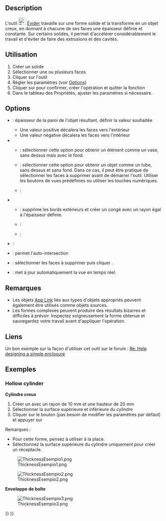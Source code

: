 <languages/>

{{Docnav/fr
|[[Part_Offset2D/fr|Décaler en 2D]]
|[[Part_ProjectionOnSurface/fr|Projeter sur une surface]]
|[[Part_Workbench/fr|Atelier Part]]
|IconL=Part_Offset2D.svg
|IconR=Part_ProjectionOnSurface.svg
|IconC=Workbench_Part.svg
}}

{{GuiCommand/fr
|Name=Part Thickness
|Name/fr=Part Évider
|MenuLocation=Part → Évider...
|Workbenches=[[Part_Workbench/fr|Part]]
|SeeAlso=[[Part_Offset/fr|Part Décaler en 3D]]
}}

==Description==

L'outil [[Image:Part_Thickness.svg|24px]] [[Part_Thickness/fr|Évider]] travaille sur une forme solide et la transforme en un objet creux, en donnant à chacune de ses faces une épaisseur définie et constante. Sur certains solides, il permet d'accélérer considérablement le travail et d'éviter de faire des extrusions et des cavités.

<span id="Usage"></span>
==Utilisation== 

# Créer un solide 
# Sélectionner une ou plusieurs faces
# Cliquer sur l'outil {{Button|[[Image:Part_Thickness.svg|16px]] '''Évider...'''}} 
# Régler les paramètres (voir [[#Options|Options]]) 
# Cliquer sur {{Button|OK}} pour confirmer, créer l'opération et quitter la fonction 
# Dans le tableau des Propriétés, ajuster les paramètres si nécessaire.

==Options== 

<div class="mw-translate-fuzzy">
* {{MenuCommand|Épaisseur}} : épaisseur de la paroi de l'objet résultant, définir la valeur souhaitée 
** Une valeur positive décalera les faces vers l'extérieur 
** Une valeur négative décalera les faces vers l'intérieur
* {{MenuCommand|Mode}} 
** {{MenuCommand|Objet creux}} : sélectionner cette option pour obtenir un élément comme un vase, sans dessus mais avec le fond.
** {{MenuCommand|Tube}} : sélectionner cette option pour obtenir un objet comme un tube, sans dessus et sans fond. Dans ce cas, il peut être pratique de sélectionner les faces à supprimer avant de démarrer l'outil. Utiliser les boutons de vues prédéfinies ou utiliser les touches numériques. 
** {{MenuCommand|Recto/verso}} :
* {{MenuCommand|Type de jointure}} 
** {{MenuCommand|Arc}} : supprime les bords extérieurs et créer un congé avec un rayon égal à l'épaisseur définie.
** {{MenuCommand|Tangent}} : 
** {{MenuCommand|Intersection}} : 
* {{MenuCommand|Intersection}} : 
* {{MenuCommand|Auto-intersection}} : permet l'auto-intersection 
* {{Button|Faces}} : sélectionner les faces à supprimer puis cliquer {{Button|Terminé}}.
* {{MenuCommand|Mise à jour de la vue}} : met à jour automatiquement la vue en temps réel.
</div>

<span id="Notes"></span>
==Remarques==

<div class="mw-translate-fuzzy">
* Les objets [[App_Link/fr|App Link]] liés aux types d'objets appropriés peuvent également être utilisés comme objets sources. {{Version/fr|0.20}}
* Les formes complexes peuvent produire des résultats bizarres et difficiles à prévoir. Inspectez soigneusement la forme obtenue et sauvegardez votre travail avant d'appliquer l'opération.
</div>

<span id="Links"></span>
==Liens== 

Un bon exemple sur la façon d'utiliser cet outil sur le forum : [http://forum.freecadweb.org/viewtopic.php?f=3&t=3766&p=29741&hilit=enclosure#p29547 Re: Help designing a simple enclosure]

<span id="Examples"></span>
==Exemples==

===Hollow cylinder===

<div class="mw-translate-fuzzy">
'''Cylindre creux'''
# Créer un {{Button|[[Image:Part_Cylinder.svg|16px]] [[Part_Cylinder/fr|Part Cylindre]]}} avec un rayon de 10 mm et une hauteur de 20 mm
# Sélectionner la surface supérieure et inférieure du cylindre
# Cliquer sur le bouton {{Button|[[Image: Part_Thickness.svg|16px]] Évider...}} (pas besoin de modifier les paramètres par défaut) et appuyer sur {{KEY|OK}}
</div>

Remarques :
* Pour cette forme, pensez à utiliser {{Button|[[Image:Part_Tube.svg|16px]] [[Part_Tube/fr|Part Tube]]}} à la place.
* Sélectionnez la surface supérieure du cylindre uniquement pour créer un réceptacle.

[[Image:ThicknessEsempio1.png]]

[[Image:ThicknessEsempio2.png]]

<span id="Box_enclosure"></span>
<div class="mw-translate-fuzzy">
'''Enveloppe de boîte'''
</div>

[[Image:ThicknessEsempio3.png]]


{{Docnav/fr
|[[Part_Offset2D/fr|Décaler en 2D]]
|[[Part_ProjectionOnSurface/fr|Projeter sur une surface]]
|[[Part_Workbench/fr|Atelier Part]]
|IconL=Part_Offset2D.svg
|IconR=Part_ProjectionOnSurface.svg
|IconC=Workbench_Part.svg
}}

{{Part Tools navi{{#translation:}}}}
{{Userdocnavi{{#translation:}}}}